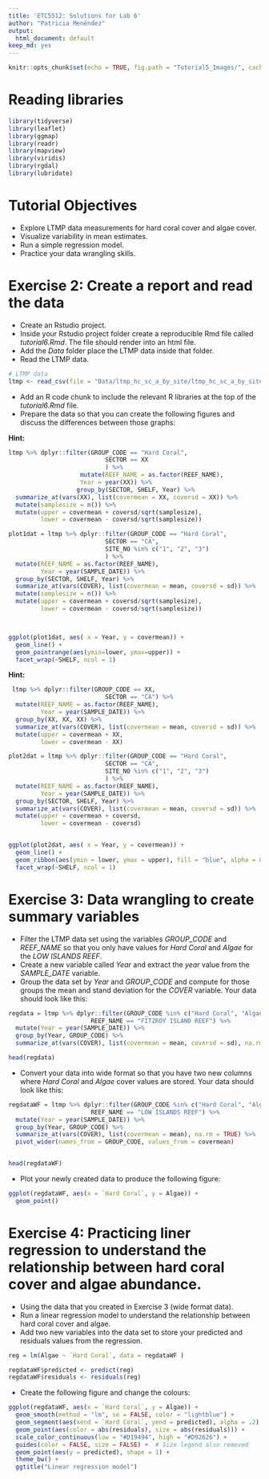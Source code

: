 ```yaml
---
title: 'ETC5512: Solutions for Lab 6'
author: "Patricia Menéndez"
output:
  html_document: default
keep_md: yes
---
```


```r
knitr::opts_chunk$set(echo = TRUE, fig.path = "Tutorial5_Images/", cache = TRUE, fig.width = 8, fig.height = 8)

```

# Reading libraries

```r
library(tidyverse)
library(leaflet)
library(ggmap)
library(readr)
library(mapview)
library(viridis)
library(rgdal)
library(lubridate)

```

# Tutorial Objectives

- Explore LTMP data measurements for  hard coral cover and algae cover. 
- Visualize variability in mean estimates.
- Run a simple regression model.
- Practice your data wrangling skills.




# Exercise 2: Create a report and read the data

- Create an Rstudio project.
- Inside your Rstudio project folder create a reproducible Rmd file called *tutorial6.Rmd*. The file should  render into an html file.
- Add the *Data* folder place the LTMP data inside that folder.
- Read the LTMP data.
```r
# LTMP data
ltmp <- read_csv(file = "Data/ltmp_hc_sc_a_by_site/ltmp_hc_sc_a_by_site.csv", col_types = cols())


```
- Add an R code chunk to include the relevant R libraries at the top of the *tutorial6.Rmd* file.
- Prepare the data so that you can create the following figures and discuss the differences between those graphs:

**Hint:**
```r
ltmp %>% dplyr::filter(GROUP_CODE == "Hard Coral",
                           SECTOR == XX
                           ) %>%
                    mutate(REEF_NAME = as.factor(REEF_NAME),
                    Year = year(XX)) %>%
                   group_by(SECTOR, SHELF, Year) %>%
  summarize_at(vars(XX), list(covermean = XX, coversd = XX)) %>%
  mutate(samplesize = n()) %>%
  mutate(upper = covermean + coversd/sqrt(samplesize),
         lower = covermean - coversd/sqrt(samplesize))
```



```r

plot1dat = ltmp %>% dplyr::filter(GROUP_CODE == "Hard Coral",
                           SECTOR == "CA",
                           SITE_NO %in% c("1", "2", "3")
                           ) %>%
  mutate(REEF_NAME = as.factor(REEF_NAME),
         Year = year(SAMPLE_DATE)) %>%
  group_by(SECTOR, SHELF, Year) %>%
  summarize_at(vars(COVER), list(covermean = mean, coversd = sd)) %>%
  mutate(samplesize = n()) %>%
  mutate(upper = covermean + coversd/sqrt(samplesize),
         lower = covermean - coversd/sqrt(samplesize))



ggplot(plot1dat, aes( x = Year, y = covermean)) +
  geom_line() +
  geom_pointrange(aes(ymin=lower, ymax=upper)) +
  facet_wrap(~SHELF, ncol = 1)
```

**Hint:**


```r
 ltmp %>% dplyr::filter(GROUP_CODE == XX,
                           SECTOR == "CA") %>%
  mutate(REEF_NAME = as.factor(REEF_NAME),
         Year = year(SAMPLE_DATE)) %>%
  group_by(XX, XX, XX) %>%
  summarize_at(vars(COVER), list(covermean = mean, coversd = sd)) %>%
  mutate(upper = covermean + XX,
         lower = covermean - XX) 

```


```r

plot2dat = ltmp %>% dplyr::filter(GROUP_CODE == "Hard Coral",
                           SECTOR == "CA",
                           SITE_NO %in% c("1", "2", "3")
                           ) %>%
  mutate(REEF_NAME = as.factor(REEF_NAME),
         Year = year(SAMPLE_DATE)) %>%
  group_by(SECTOR, SHELF, Year) %>%
  summarize_at(vars(COVER), list(covermean = mean, coversd = sd)) %>%
  mutate(upper = covermean + coversd,
         lower = covermean - coversd) 


ggplot(plot2dat, aes( x = Year, y = covermean)) +
  geom_line() +
  geom_ribbon(aes(ymin = lower, ymax = upper), fill = "blue", alpha = 0.4) +
  facet_wrap(~SHELF, ncol = 1)
```

# Exercise 3: Data wrangling to create summary variables

- Filter the LTMP data set using the variables *GROUP_CODE* and *REEF_NAME* so that you only have values for *Hard Coral* and *Algae*  for 
the *LOW ISLANDS REEF*.
- Create a new  variable called *Year* and extract the *year* value from the *SAMPLE_DATE* variable.
- Group the data set by *Year* and *GROUP_CODE* and compute for those groups the mean and stand deviation for the *COVER* variable.  Your data should look like this:


```r
regdata = ltmp %>% dplyr::filter(GROUP_CODE %in% c("Hard Coral", "Algae"),
                       REEF_NAME == "FITZROY ISLAND REEF") %>%
  mutate(Year = year(SAMPLE_DATE)) %>%
  group_by(Year, GROUP_CODE) %>%
  summarize_at(vars(COVER), list(covermean = mean, coversd = sd), na.rm = TRUE) 

head(regdata)

```

- Convert your data into wide format so that you have two new columns where *Hard Coral* and *Algae* cover values are stored. Your data should look like this:

```r
regdataWF = ltmp %>% dplyr::filter(GROUP_CODE %in% c("Hard Coral", "Algae"),
                       REEF_NAME == "LOW ISLANDS REEF") %>% 
  mutate(Year = year(SAMPLE_DATE)) %>%
  group_by(Year, GROUP_CODE) %>%
  summarize_at(vars(COVER), list(covermean = mean), na.rm = TRUE) %>%
  pivot_wider(names_from = GROUP_CODE, values_from = covermean) 


head(regdataWF)
```
- Plot your newly created data to produce the following figure:

```r

ggplot(regdataWF, aes(x = `Hard Coral`, y = Algae)) +
  geom_point() 
```

# Exercise 4: Practicing liner regression to understand the relationship between hard coral cover and algae abundance.

- Using the data that you created in Exercise 3 (wide format data). 
- Run a linear regression model to understand the relationship between hard coral cover and algae.
- Add two new variables into the data set to store your predicted and residuals values from the regression.



```r

reg = lm(Algae ~ `Hard Coral`, data = regdataWF )
```


```r
regdataWF$predicted <- predict(reg)
regdataWF$residuals <- residuals(reg)
```
- Create the following figure and change the colours: 

```r
ggplot(regdataWF, aes(x = `Hard Coral`, y = Algae)) +
  geom_smooth(method = "lm", se = FALSE, color = "lightblue") +
  geom_segment(aes(xend = `Hard Coral`, yend = predicted), alpha = .2) +
  geom_point(aes(color = abs(residuals), size = abs(residuals))) + 
  scale_color_continuous(low = "#D19494", high = "#D92626") +
  guides(color = FALSE, size = FALSE) +  # Size legend also removed
  geom_point(aes(y = predicted), shape = 1) +
  theme_bw() +
  ggtitle("Linear regression model")
```





